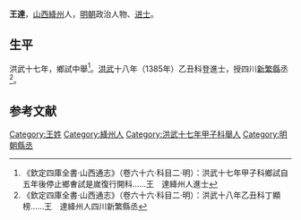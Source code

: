 {{Otheruses|other=名为王達的其他人物|王達}}

'''王達'''，[[山西|山西]][[絳州|絳州]]人，[[明朝|明朝]]政治人物、[[进士|进士]]。

== 生平 ==
洪武十七年，鄉試中舉<ref>《欽定四庫全書·山西通志》（卷六十六·科目二·明）：洪武十七年甲子科鄉試自五年後停止鄉㑹試是嵗復行開科……王　達絳州人進士</ref>。[[洪武|洪武]]十八年（1385年）乙丑科登進士，授四川[[新繁縣|新繁縣]]丞<ref>《欽定四庫全書·山西通志》（卷六十六·科目二·明）：洪武十八年乙丑科丁顯榜……王　達絳州人四川新繁縣丞</ref>。

==参考文献==
{{reflist}}

{{洪武十八年乙丑科殿試金榜}}

{{Authority control}}

{{DEFAULTSORT:}}
[[Category:王姓|Category:王姓]]
[[Category:絳州人|Category:絳州人]]
[[Category:洪武十七年甲子科舉人|Category:洪武十七年甲子科舉人]]
[[Category:明朝縣丞|Category:明朝縣丞]]


{{明朝人物小作品}}